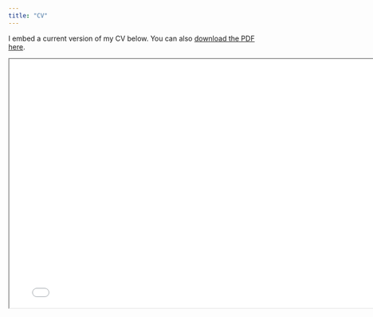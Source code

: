 ```yaml
---
title: "CV"
---
```


I embed a current version of my CV below. You can also [download the PDF here](/add_files/Chong_CV.pdf).

```{=html}
<iframe width = "780" height = "500" src = "/add_files/Chong_CV.pdf"></iframe>
```
